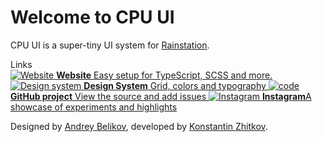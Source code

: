 
<Meta title="Introduction" />

<style>
  {`
    .subheading {
      --mediumdark: '#999999';
      font-weight: 900;
      font-size: 13px;
      color: #999;
      letter-spacing: 6px;
      line-height: 24px;
      text-transform: uppercase;
      margin-bottom: 12px;
      margin-top: 40px;
    }

    .link-list {
      display: grid;
      grid-template-columns: 1fr;
      grid-template-rows: 1fr 1fr;
      row-gap: 10px;
    }

    @media (min-width: 620px) {
      .link-list {
        row-gap: 20px;
        column-gap: 20px;
        grid-template-columns: 1fr 1fr;
      }
    }

    @media all and (-ms-high-contrast:none) {
    .link-list {
        display: -ms-grid;
        -ms-grid-columns: 1fr 1fr;
        -ms-grid-rows: 1fr 1fr;
      }
    }

    .link-item {
      display: block;
      padding: 20px 30px 20px 15px;
      border: 1px solid #00000010;
      border-radius: 5px;
      transition: background 150ms ease-out, border 150ms ease-out, transform 150ms ease-out;
      color: #333333;
      display: flex;
      align-items: flex-start;
    }

    .link-item:hover {
      border-color: #1EA7FD50;
      transform: translate3d(0, -3px, 0);
      box-shadow: rgba(0, 0, 0, 0.08) 0 3px 10px 0;
    }

    .link-item:active {
      border-color: #1EA7FD;
      transform: translate3d(0, 0, 0);
    }

    .link-item strong {
      font-weight: 700;
      display: block;
      margin-bottom: 2px;
    }

    .link-item img {
      height: 40px;
      width: 40px;
      margin-right: 15px;
      flex: none;
    }

    .link-item span {
      font-size: 14px;
      line-height: 20px;
    }
  `}
</style>

# Welcome to CPU UI

CPU UI is a super-tiny UI system for [Rainstation](https://rainstation.niketo.com/).

<div className="subheading">Links</div>

<div className="link-list">
  <a
    className="link-item"
    href="https://storybook.js.org/docs/react/addons/addon-types"
    target="_blank"
  >
    <img src={Plugin} alt="Website" />
    <span>
      <strong>Website</strong>
      Easy setup for TypeScript, SCSS and more.
    </span>
  </a>
  <a
    className="link-item"
    href="https://rainstation.niketo.com/design-system/"
    target="_blank"
  >
    <img src={Colors} alt="Design system" />
    <span>
      <strong>Design System</strong>
      Grid, colors and typography
    </span>
  </a>
  <a
    className="link-item"
    href="https://github.com/zhitkovkostya/cpu-ui"
    target="_blank"
  >
    <img src={Code} alt="code" />
    <span>
      <strong>GitHub project</strong>
      View the source and add issues
    </span>
  </a>
  <a
    className="link-item"
    href="https://www.instagram.com/messages_from_rainstation/"
    target="_blank"
  >
    <img src={Comments} alt="Instagram" />
    <span>
      <strong>Instagram</strong>A showcase of experiments and highlights
    </span>
  </a>
</div>

Designed by [Andrey Belikov](https://niketo.com/), developed by [Konstantin Zhitkov](https://zhitkov.me/).
